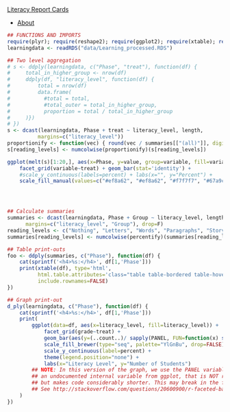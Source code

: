 <nav class="navbar navbar-inverse navbar-fixed-bottom" role="navigation">
  <div class="container-fluid">
<a class="navbar-brand active" href="index.html">Literacy Report Cards</a>
 <ul class="nav navbar-nav">
<li><a href="about.html">About</a></li>
</ul>
</nav></div>

<div class="container">
<div class="row">
<div class="col-md-12" role="main">

```r
## FUNCTIONS AND IMPORTS
require(plyr); require(reshape2); require(ggplot2); require(xtable); require(scales)
learningdata <- readRDS("data/Learning_processed.RDS")

## Two level aggregation
# s <- ddply(learningdata, c("Phase", "treat"), function(df) {
#     total_in_higher_group <- nrow(df)
#     ddply(df, "literacy_level", function(df) {
#         total = nrow(df)
#         data.frame(
#           #total = total,
#           #total_outer = total_in_higher_group,
#           proportion = total / total_in_higher_group
#     )})
# })
s <- dcast(learningdata, Phase + treat ~ literacy_level, length,
          margins=c("literacy_level"))
proportionify <- function(vec) { round(vec / summaries[["(all)"]], digits=2) }
s[reading_levels] <- numcolwise(proportionify)(s[reading_levels])

ggplot(melt(s)[1:20,], aes(x=Phase, y=value, group=variable, fill=variable)) + 
    facet_grid(variable~treat) + geom_bar(stat='identity') +
    #scale_y_continuous(labels=percent) + labs(x="", y="Percent") +
    scale_fill_manual(values=c("#ef8a62", "#ef8a62", "#f7f7f7", "#67a9cf", "#67a9cf"))




## Calculate summaries
summaries <- dcast(learningdata, Phase + Group ~ literacy_level, length,
      margins=c("literacy_level", "Group"), drop=F)
reading_levels <- c("Nothing", "Letters", "Words", "Paragraphs", "Story")
summaries[reading_levels] <- numcolwise(percentify)(summaries[reading_levels])

## Table print-outs
foo <- ddply(summaries, c("Phase"), function(df) {
    cat(sprintf('<h4>%s:</h4>', df[1,'Phase']))
    print(xtable(df), type='html', 
          html.table.attributes='class="table table-bordered table-hover table-responsive table-condensed"', 
          include.rownames=FALSE)    
})

## Graph print-out
d_ply(learningdata, c("Phase"), function(df) {
    cat(sprintf('<h4>%s:</h4>', df[1,'Phase']))
    print(
        ggplot(data=df, aes(x=literacy_level, fill=literacy_level)) + 
            facet_grid(grade~treat) +
            geom_bar(aes(y=(..count..)/ sapply(PANEL, FUN=function(x) sum(count[PANEL == x])))) + 
            scale_fill_brewer(type="seq", palette="YlGnBu", drop=FALSE) +
            scale_y_continuous(label=percent) +
            theme(legend.position="none") +
            labs(x="Literacy Level", y="Number of Students")
        ## NOTE: In this version of the graph, we use the PANEL variable, which is
        ## an undocumented internal variable from ggplot, that is NOT recommended for use
        ## but makes code considerably shorter. This may break in the future.
        ## See http://stackoverflow.com/questions/20600900/r-faceted-bar-chart-with-percentages-labels-independent-for-each-plot for further discussion.
    )
})
```

<br/><br/><br/>
</div></div></div>
<link rel="stylesheet" href="http://netdna.bootstrapcdn.com/bootstrap/3.0.3/css/bootstrap.min.css" type="text/css" media="screen,projection" />